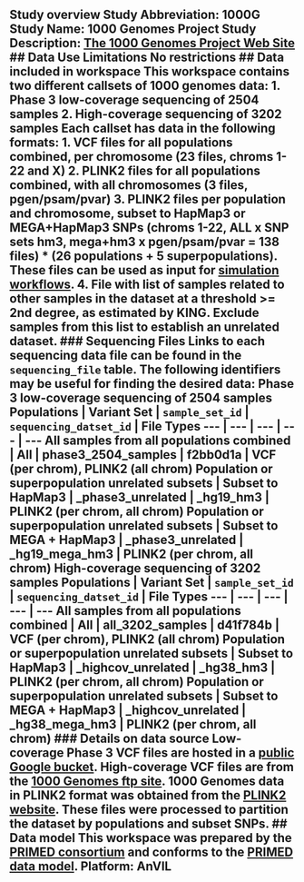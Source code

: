 ## Study overview Study Abbreviation: 1000G Study Name: 1000 Genomes Project Study Description: [The 1000 Genomes Project Web Site](https://www.internationalgenome.org/) ## Data Use Limitations No restrictions ## Data included in workspace This workspace contains two different callsets of 1000 genomes data: 1. Phase 3 low-coverage sequencing of 2504 samples 2. High-coverage sequencing of 3202 samples Each callset has data in the following formats: 1. VCF files for all populations combined, per chromosome (23 files, chroms 1-22 and X) 2. PLINK2 files for all populations combined, with all chromosomes (3 files, pgen/psam/pvar) 3. PLINK2 files per population and chromosome, subset to HapMap3 or MEGA+HapMap3 SNPs (chroms 1-22, ALL x SNP sets hm3, mega+hm3 x pgen/psam/pvar = 138 files) \* (26 populations + 5 superpopulations). These files can be used as input for [simulation workflows](https://dockstore.org/organizations/PRIMED/collections/simulation). 4. File with list of samples related to other samples in the dataset at a threshold >= 2nd degree, as estimated by KING. Exclude samples from this list to establish an unrelated dataset. ### Sequencing Files Links to each sequencing data file can be found in the `sequencing_file` table. The following identifiers may be useful for finding the desired data: Phase 3 low-coverage sequencing of 2504 samples Populations | Variant Set | `sample_set_id` | `sequencing_datset_id` | File Types --- | --- | --- | --- | --- All samples from all populations combined | All | phase3_2504_samples | f2bb0d1a | VCF (per chrom), PLINK2 (all chrom) Population or superpopulation unrelated subsets | Subset to HapMap3 | \_phase3_unrelated | \_hg19_hm3 | PLINK2 (per chrom, all chrom) Population or superpopulation unrelated subsets | Subset to MEGA + HapMap3 | \_phase3_unrelated | \_hg19_mega_hm3 | PLINK2 (per chrom, all chrom) High-coverage sequencing of 3202 samples Populations | Variant Set | `sample_set_id` | `sequencing_datset_id` | File Types --- | --- | --- | --- | --- All samples from all populations combined | All | all_3202_samples | d41f784b | VCF (per chrom), PLINK2 (all chrom) Population or superpopulation unrelated subsets | Subset to HapMap3 | \_highcov_unrelated | \_hg38_hm3 | PLINK2 (per chrom, all chrom) Population or superpopulation unrelated subsets | Subset to MEGA + HapMap3 | \_highcov_unrelated | \_hg38_mega_hm3 | PLINK2 (per chrom, all chrom) ### Details on data source Low-coverage Phase 3 VCF files are hosted in a [public Google bucket](https://console.cloud.google.com/storage/browser/terra-featured-workspaces/GWAS/1kg-genotypes/vcf). High-coverage VCF files are from the [1000 Genomes ftp site](https://ftp.1000genomes.ebi.ac.uk/vol1/ftp/data_collections/1000G_2504_high_coverage/working/20220422_3202_phased_SNV_INDEL_SV/). 1000 Genomes data in PLINK2 format was obtained from the [PLINK2 website](https://www.cog-genomics.org/plink/2.0/resources#phase3_1kg). These files were processed to partition the dataset by populations and subset SNPs. ## Data model This workspace was prepared by the [PRIMED consortium](https://primedconsortium.org/) and conforms to the [PRIMED data model](https://github.com/UW-GAC/primed_data_models/). Platform: AnVIL
